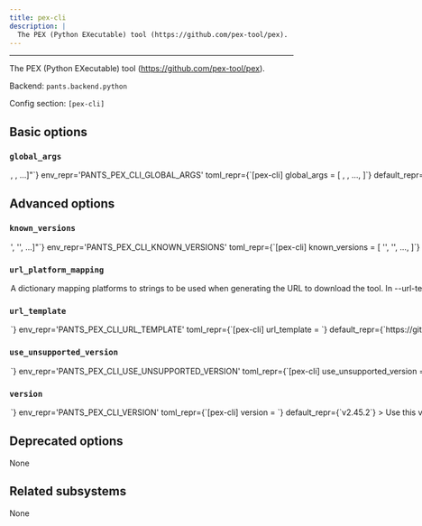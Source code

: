 ```yaml
---
title: pex-cli
description: |
  The PEX (Python EXecutable) tool (https://github.com/pex-tool/pex).
---
```



---

The PEX (Python EXecutable) tool (https://github.com/pex-tool/pex).

Backend: <span className="color--primary">`pants.backend.python`</span>

Config section: <span className="color--primary">`[pex-cli]`</span>

<span className={styles.options}>

## Basic options

### `global_args`

<Option
  cli_repr={`--pex-cli-global-args="[<shell_str>, <shell_str>, ...]"`}
  env_repr='PANTS_PEX_CLI_GLOBAL_ARGS'
  toml_repr={`[pex-cli]
global_args = [
    <shell_str>,
    <shell_str>,
    ...,
]`}
  default_repr={`[]`}
>

Arguments to pass directly to pex, e.g. `--pex-cli-args='--check=error --no-compile'`.

Note that these apply to all invocations of the pex tool, including building `pex_binary` targets, preparing `python_test` targets to run, and generating lockfiles.

</Option>

## Advanced options

### `known_versions`

<Option
  cli_repr={`--pex-cli-known-versions="['<str>', '<str>', ...]"`}
  env_repr='PANTS_PEX_CLI_KNOWN_VERSIONS'
  toml_repr={`[pex-cli]
known_versions = [
    '<str>',
    '<str>',
    ...,
]`}
  default_repr={`[\n  "v2.45.2|macos_x86_64|570a3d5ca306a39aa3a180bd4cf3e2661b7c74b0579422b34659246daf122384|4833957",\n  "v2.45.2|macos_arm64|570a3d5ca306a39aa3a180bd4cf3e2661b7c74b0579422b34659246daf122384|4833957",\n  "v2.45.2|linux_x86_64|570a3d5ca306a39aa3a180bd4cf3e2661b7c74b0579422b34659246daf122384|4833957",\n  "v2.45.2|linux_arm64|570a3d5ca306a39aa3a180bd4cf3e2661b7c74b0579422b34659246daf122384|4833957"\n]`}
>

Known versions to verify downloads against.

Each element is a pipe-separated string of `version|platform|sha256|length` or
`version|platform|sha256|length|url_override`, where:

- `version` is the version string
- `platform` is one of `[linux_arm64,linux_x86_64,macos_arm64,macos_x86_64]`
- `sha256` is the 64-character hex representation of the expected sha256
  digest of the download file, as emitted by `shasum -a 256`
- `length` is the expected length of the download file in bytes, as emitted by
  `wc -c`
- (Optional) `url_override` is a specific url to use instead of the normally
  generated url for this version

E.g., `3.1.2|macos_x86_64|6d0f18cd84b918c7b3edd0203e75569e0c7caecb1367bbbe409b44e28514f5be|42813`.
and `3.1.2|macos_arm64 |aca5c1da0192e2fd46b7b55ab290a92c5f07309e7b0ebf4e45ba95731ae98291|50926|https://example.mac.org/bin/v3.1.2/mac-aarch64-v3.1.2.tgz`.

Values are space-stripped, so pipes can be indented for readability if necessary.

</Option>

### `url_platform_mapping`

<Option
  cli_repr={`--pex-cli-url-platform-mapping="{'key1': val1, 'key2': val2, ...}"`}
  env_repr='PANTS_PEX_CLI_URL_PLATFORM_MAPPING'
  toml_repr={`[pex-cli.url_platform_mapping]
key1 = val1
key2 = val2
...`}
  default_repr={`{}`}
>

A dictionary mapping platforms to strings to be used when generating the URL to download the tool.

In `--url-template`, anytime the `{platform}` string is used, Pants will determine the current platform, and substitute `{platform}` with the respective value from your dictionary.

For example, if you define `{"macos_x86_64": "apple-darwin", "linux_x86_64": "unknown-linux"}`, and run Pants on Linux with an intel architecture, then `{platform}` will be substituted in the `--url-template` option with `unknown-linux`.

</Option>

### `url_template`

<Option
  cli_repr={`--pex-cli-url-template=<str>`}
  env_repr='PANTS_PEX_CLI_URL_TEMPLATE'
  toml_repr={`[pex-cli]
url_template = <str>`}
  default_repr={`https://github.com/pex-tool/pex/releases/download/{version}/pex`}
>

URL to download the tool, either as a single binary file or a compressed file (e.g. zip file). You can change this to point to your own hosted file, e.g. to work with proxies or for access via the filesystem through a `file:$abspath` URL (e.g. `file:/this/is/absolute`, possibly by [templating the buildroot in a config file](https://www.pantsbuild.org/2.28/docs/using-pants/key-concepts/options#config-file-entries)).

Use `{version}` to have the value from `--version` substituted, and `{platform}` to have a value from `--url-platform-mapping` substituted in, depending on the current platform. For example, https://github.com/.../protoc-&#123;version&#125;-&#123;platform&#125;.zip.

</Option>

### `use_unsupported_version`

<Option
  cli_repr={`--pex-cli-use-unsupported-version=<UnsupportedVersionUsage>`}
  env_repr='PANTS_PEX_CLI_USE_UNSUPPORTED_VERSION'
  toml_repr={`[pex-cli]
use_unsupported_version = <UnsupportedVersionUsage>`}
  one_of='error, warning'
  default_repr={`error`}
>

What action to take in case the requested version of pex is not supported.

Supported pex versions: &#x3E;=2.13.0,&#x3C;3.0

</Option>

### `version`

<Option
  cli_repr={`--pex-cli-version=<str>`}
  env_repr='PANTS_PEX_CLI_VERSION'
  toml_repr={`[pex-cli]
version = <str>`}
  default_repr={`v2.45.2`}
>

Use this version of pex.

Supported pex versions: &#x3E;=2.13.0,&#x3C;3.0

</Option>

## Deprecated options

None

## Related subsystems

None

</span>
